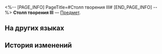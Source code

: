 <%-- [PAGE_INFO]
PageTitle=#Столп творения III#
[END_PAGE_INFO] --%>
{{Предмет Инфобокс
|id          = 252375
|Изображение = Предмет Столп творения III.png
|Тип         = 
|Инвентарь   = 
|Редкость    = 5
|Эффект      = 
|Описание    = Соберите набор карточек воспоминаний, чтобы получить усиление.
}}
{{Описание|Ваши воспоминания об Освоении могут стать источником вдохновения для игры.}}
'''Столп творения III''' — [[Предмет]].

==На других языках==
{{На других языках
|en   = Pillars of Creation (III)
|zhs  = 造物之柱-Ⅲ
|zht  = 造物之柱-Ⅲ
|ja   = 造物の柱-III
|ko   = 창조의 기둥-Ⅲ
|es   = Pilares de la Creación&nbsp;III
|fr   = Piliers de la création (III)
|ru   = Столп творения III
|th   = Pillars of Creation III
|vi   = Trụ Cột Tạo Vật-III
|de   = Säulen der Schöpfung (III)
|id   = Pillars of Creation III
|pt   = Pilares da Criação (III)
}}

==История изменений==
{{История изменений|3.5}}